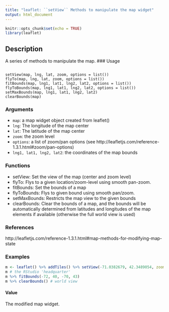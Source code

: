 ```yaml
---
title: "leaflet: ``setView`` Methods to manipulate the map widget"
output: html_document
---
```


```r
knitr::opts_chunk$set(echo = TRUE)
library(leaflet)
```

## Description

A series of methods to manipulate the map.
### Usage

<pre><code>
setView(map, lng, lat, zoom, options = list())
flyTo(map, lng, lat, zoom, options = list())
fitBounds(map, lng1, lat1, lng2, lat2, options = list())
flyToBounds(map, lng1, lat1, lng2, lat2, options = list())
setMaxBounds(map, lng1, lat1, lng2, lat2)
clearBounds(map)
</code></pre>

### Arguments

* ``map``: a map widget object created from leaflet()
* ``lng``: The longitude of the map center
* ``lat``: The latitude of the map center
* ``zoom``: the zoom level
* ``options``: a list of zoom/pan options (see http://leafletjs.com/reference-1.3.1.html#zoom/pan-options)
* ``lng1, lat1, lng2, lat2``: the coordinates of the map bounds



### Functions

*  setView: Set the view of the map (center and zoom level)
*  flyTo: Flys to a given location/zoom-level using smooth pan-zoom.
*  fitBounds: Set the bounds of a map
*  flyToBounds: Flys to given bound using smooth pan/zoom.
*  setMaxBounds: Restricts the map view to the given bounds
*  clearBounds: Clear the bounds of a map, and the bounds will be automatically determined from latitudes and longitudes of the map elements if available (otherwise the full world view is used)

### References

http://leafletjs.com/reference-1.3.1.html#map-methods-for-modifying-map-state

### Examples

```r
m <- leaflet() %>% addTiles() %>% setView(-71.0382679, 42.3489054, zoom = 18)
m # the RStudio 'headquarter'
m %>% fitBounds(-72, 40, -70, 43)
m %>% clearBounds() # world view
```
#### Value
The modified map widget.
